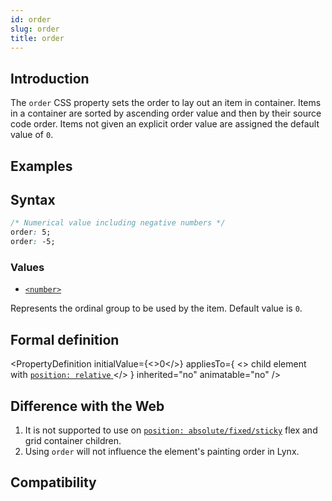 ```yaml
---
id: order
slug: order
title: order
---
```


## Introduction

The `order` CSS property sets the order to lay out an item in container. Items in a container are sorted by ascending order value and then by their source code order. Items not given an explicit order value are assigned the default value of `0`.

## Examples


<Go
  example="css-api"
  defaultFile="src/order/App.tsx"
  img="/assets/doc/css/order.jpg"
  entry="src/order"
  defaultEntryFile="dist/order.lynx.bundle"
/>

## Syntax

```css
/* Numerical value including negative numbers */
order: 5;
order: -5;
```

### Values

- [`<number>`](api/css/data-type/number.mdx)

Represents the ordinal group to be used by the item. Default value is `0`.

## Formal definition


<PropertyDefinition
  initialValue={<>0</>}
  appliesTo={
    <>
      child element with
      <a href="/api/css/properties/position.mdx">
        <code>position: relative</code>
      </a>
    </>
  }
  inherited="no"
  animatable="no"
/>

## Difference with the Web

1. It is not supported to use on [`position: absolute/fixed/sticky`](./position.mdx) flex and grid container children.
2. Using `order` will not influence the element's painting order in Lynx.

## Compatibility


<LegacyCompatTable metadata="css/properties/order" />
